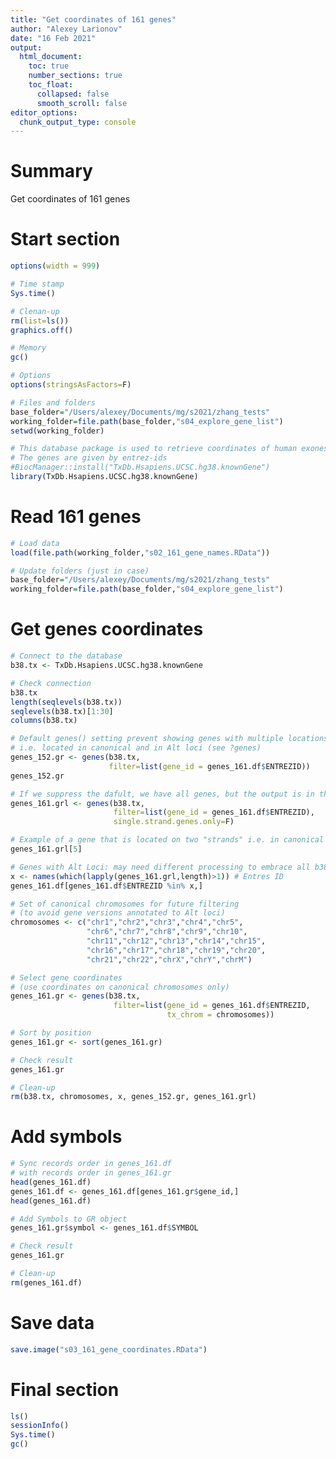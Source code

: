 ```yaml
---
title: "Get coordinates of 161 genes"
author: "Alexey Larionov"
date: "16 Feb 2021"
output:
  html_document:
    toc: true
    number_sections: true
    toc_float: 
      collapsed: false
      smooth_scroll: false
editor_options:
  chunk_output_type: console
---
```


# Summary

Get coordinates of 161 genes  

# Start section

<style>
pre {
  overflow-x: auto;
}
pre code {
  word-wrap: normal;
  white-space: pre;
}
</style>

```r
options(width = 999)
```

```r

# Time stamp
Sys.time()

# Clenan-up
rm(list=ls())
graphics.off()

# Memory
gc()

# Options
options(stringsAsFactors=F)

# Files and folders
base_folder="/Users/alexey/Documents/mg/s2021/zhang_tests"
working_folder=file.path(base_folder,"s04_explore_gene_list")
setwd(working_folder)

# This database package is used to retrieve coordinates of human exones/genes
# The genes are given by entrez-ids
#BiocManager::install("TxDb.Hsapiens.UCSC.hg38.knownGene")
library(TxDb.Hsapiens.UCSC.hg38.knownGene)

```

# Read 161 genes

```r

# Load data
load(file.path(working_folder,"s02_161_gene_names.RData"))

# Update folders (just in case)
base_folder="/Users/alexey/Documents/mg/s2021/zhang_tests"
working_folder=file.path(base_folder,"s04_explore_gene_list")

```

# Get genes coordinates

```r

# Connect to the database
b38.tx <- TxDb.Hsapiens.UCSC.hg38.knownGene

# Check connection
b38.tx
length(seqlevels(b38.tx))
seqlevels(b38.tx)[1:30]
columns(b38.tx)

# Default genes() setting prevent showing genes with multiple locations in genome
# i.e. located in canonical and in Alt loci (see ?genes)
genes_152.gr <- genes(b38.tx, 
                      filter=list(gene_id = genes_161.df$ENTREZID))
genes_152.gr

# If we suppress the dafult, we have all genes, but the output is in the LIST of genomic ranges
genes_161.grl <- genes(b38.tx, 
                       filter=list(gene_id = genes_161.df$ENTREZID), 
                       single.strand.genes.only=F)

# Example of a gene that is located on two "strands" i.e. in canonical chromosome and on an Alt loci
genes_161.grl[5] 

# Genes with Alt Loci: may need different processing to embrace all b38 complexity/richness
x <- names(which(lapply(genes_161.grl,length)>1)) # Entres ID
genes_161.df[genes_161.df$ENTREZID %in% x,]

# Set of canonical chromosomes for future filtering
# (to avoid gene versions annotated to Alt loci)
chromosomes <- c("chr1","chr2","chr3","chr4","chr5",
                 "chr6","chr7","chr8","chr9","chr10",
                 "chr11","chr12","chr13","chr14","chr15",
                 "chr16","chr17","chr18","chr19","chr20",
                 "chr21","chr22","chrX","chrY","chrM")

# Select gene coordinates 
# (use coordinates on canonical chromosomes only)
genes_161.gr <- genes(b38.tx, 
                       filter=list(gene_id = genes_161.df$ENTREZID, 
                                   tx_chrom = chromosomes))

# Sort by position
genes_161.gr <- sort(genes_161.gr)

# Check result
genes_161.gr

# Clean-up
rm(b38.tx, chromosomes, x, genes_152.gr, genes_161.grl)

```

# Add symbols

```r

# Sync records order in genes_161.df 
# with records order in genes_161.gr
head(genes_161.df)
genes_161.df <- genes_161.df[genes_161.gr$gene_id,]
head(genes_161.df)

# Add Symbols to GR object
genes_161.gr$symbol <- genes_161.df$SYMBOL

# Check result
genes_161.gr

# Clean-up
rm(genes_161.df)

```

# Save data

```r

save.image("s03_161_gene_coordinates.RData")

```

# Final section

```r

ls()
sessionInfo()
Sys.time()
gc()

```
